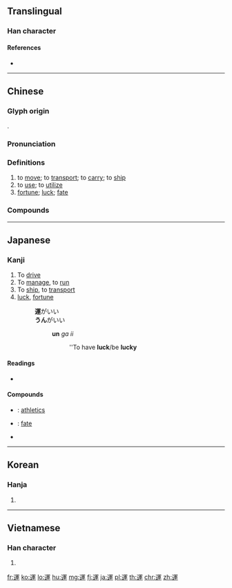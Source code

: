 {{character info/new}}
{{also|运|連}}
==Translingual==

===Han character===
{{Han char|rn=162|rad=辵|as=09|sn=13|snj=12|four=37304|canj=YBJJ|ids=⿰辶軍}}

====References====
* {{Han ref|kx=1261.180|dkj=38998|dj=1752.040|hdz=63866.010|uh=904B|ud=36939|bh=B942|bd=47426}}

----

==Chinese==
{{zh-forms|s=运}}

===Glyph origin===
{{Han etyl}}
{{Han compound|辵|alt1=辶|t1=motion|軍|ls=psc|c1=s|c2=p}}.

===Pronunciation===
{{zh-pron
|m=yùn
|ma=y
|c=wan6
|h=pfs=yun
|md=ông
|mn=ūn
|mn-t=ung7
|w=3hhyn
|mc=y
|oc=y
|cat=v,n
}}

===Definitions===
{{zh-hanzi}}

# to [[move]]; to [[transport]]; to [[carry]]; to [[ship]]
# to [[use]]; to [[utilize]]
# [[fortune]]; [[luck]]; [[fate]]

===Compounds===
{{zh-der|走運:to have good luck|一手承運|七項運動|下坡運動|世運|二元運算|五四運動|亞運|交運|人權運動|保釣運動|倒運|健力運動|儲運|克難運動|兌運|全民運動|全能運動|兩次運球|公路運輸|共同運銷|冬季運動|分節運動|劫運|勞工運動|北運河|匠心獨運|匠石運斤|區運|區運會|十項運動|南運河|厄運|反右運動|反射運動|古文運動|呼吸運動|命乖運拙|命運|命運兩濟|噩運|四則運算|四運|國運|國運昌隆|圓周運動|地板運動|基本運算|墊上運動|壞運|大眾運輸|大運|大運河|天運|奉天承運|奧運|奧運會|女權運動|好運|如運諸掌|婦女運動|學運|官運|官運亨通|客運|小運|工人運動|工運|布朗運動|年運|幸運|幸運兒|幸運券|得運|惡運|惡運當頭|應天承運|應運|應運而出|應運而生|應運而起|承運|押運|拉運|捷運|捷運工程|捷運系統|接運|搬運|搬運作用|搭運|擔湯運水|攀枝運動|改運|啟蒙運動|啟運|文運|斡運|春運|時乖運乖|時乖運拙|時乖運蹇|時來運來|時來運轉|時通運泰|時運|時運不濟|時運亨通|晚運|晨運|景運|暖身運動|有氧運動|期運|杯葛運動|板塊運動|校運|桃花運|機運|民權運動|民眾運動|民運|氣運|水上運動|水運|沒時沒運|沒時運的|河運|洋務運動|海運|清桿運動|滑板運動|滾翻運動|漕運|潛移默運|熱身運動|營運|球類運動|田徑運動|登山運動|監運|盤運|碰運氣|社會運動|禮貌運動|禮運|空運|立憲運動|籃運|紅運|維新運動|綱運|纖毛運動|群眾運動|老運|老運亨通|考運|聯運|背運|自發運動|舢板運動|航運|船運|藤球運動|行大運|街頭運動|裝運|解運|託運|調運|謝靈運|財運|財運亨通|貨運|貯運|走紅運|走背運|走黑運|起運|跨欄運動|蹇運|載運|轉運|轉運使|轉運站|農產運銷|農運|通運|造山運動|造陸運動|連鎖運作|運乖時蹇|運作|運力|運功|運動|運動傷害|運動員|運動器官|運動器材|運動場|運動定律|運動家|運動會|運動治療|運動神經|運動精神|運動衫|運動錯覺|運動鞋|運動飲料|運命|運命論|運弄|運思|運拙時乖|運拙時艱|運數|運斤成風|運智|運智鋪謀|運會|運氣|運河|運漕|運用|運用自如|運祚|運筆|運筆如飛|運算|運算符號|運籌|運籌千里|運籌帷幄|運籌決勝|運能|運腕|運腳|運行|運計鋪謀|運費|運蹇時乖|運載|運輸|運輸工具|運輸成本|運輸業|運輸機|運輸費|運轉|運送|運送機|運道|運量|運銷|運限|邏輯運算|開運|開運化妝|闖大運|關係運算|陶侃運甓|陸運|隆運|雷鋒運動|霉運|順運|頹運|體育運動|鳴放運動|鴻運|鴻運當頭|鹽運使}}

{{zh-cat|Elementary}}

----

==Japanese==

===Kanji===
{{ja-kanji|grade=3|rs=辵09}}

# To [[drive]]
# To [[manage]], to [[run]]
# To [[ship]], to [[transport]]
# [[luck]], [[fortune]]
#: '''運'''がいい<br>'''うん'''がいい
#:: '''un''' ''ga ii''
#::: ''To have '''luck'''/be '''lucky'''

====Readings====
* {{ja-readings|goon=[[うん]] (un)|kanon=[[うん]] (un)|kun=[[はこぶ]] (hakobu), [[めぐる]] (meguru), [[めぐらす]] (megurasu)}}

====Compounds====
* {{ja-r|運動|うんどう}}: [[athletics]]
* {{ja-r|運命|うんめい}}: [[fate]]
* {{ja-r|運休|うんきゅう}}

----

==Korean==

===Hanja===
{{ko-hanja|hangeul=운|eumhun=|mr=un|y=wun}}

# {{defn|lang=ko|sort=辵09}}

----

==Vietnamese==

===Han character===
{{vi-hantu|[[vận]], [[nảy]], [[vần]], [[vẩn]], [[vặn]], [[vờn]]|rs=辵09}}

# {{defn|lang=vi|sort=辵09}}

[[fr:運]]
[[ko:運]]
[[lo:運]]
[[hu:運]]
[[mg:運]]
[[fj:運]]
[[ja:運]]
[[pl:運]]
[[th:運]]
[[chr:運]]
[[zh:運]]